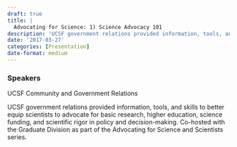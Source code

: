 ```yaml
---
draft: true 
title: |
  Advocating for Science: 1) Science Advocacy 101
description: 'UCSF government relations provided information, tools, and skills to better equip scientists to advocate for basic research, higher education, science funding, and scientific rigor in policy and decision-making.'
date: '2017-03-27'
categories: [Presentation]
date-format: medium 
---
```



### Speakers  
UCSF Community and Government Relations

UCSF government relations provided information, tools, and skills to better equip scientists to advocate for basic research, higher education, science funding, and scientific rigor in policy and decision-making. Co-hosted with the Graduate Division as part of the Advocating for Science and Scientists series.


